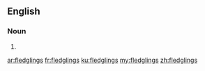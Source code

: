==English==

===Noun===
{{head|en|noun plural form}}

# {{plural of|fledgling|lang=en}}

[[ar:fledglings]]
[[fr:fledglings]]
[[ku:fledglings]]
[[my:fledglings]]
[[zh:fledglings]]